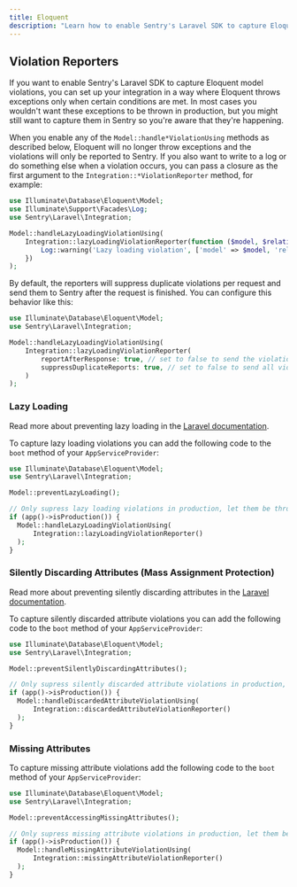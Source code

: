 ```yaml
---
title: Eloquent
description: "Learn how to enable Sentry's Laravel SDK to capture Eloquent model violations."
---
```


## Violation Reporters

If you want to enable Sentry's Laravel SDK to capture Eloquent model violations, you can set up your integration in a way where Eloquent throws exceptions only when certain conditions are met. In most cases you wouldn't want these exceptions to be thrown in production, but you might still want to capture them in Sentry so you're aware that they're happening.

When you enable any of the `Model::handle*ViolationUsing` methods as described below, Eloquent will no longer throw exceptions and the violations will only be reported to Sentry. If you also want to write to a log or do something else when a violation occurs, you can pass a closure as the first argument to the `Integration::*ViolationReporter` method, for example:

```php
use Illuminate\Database\Eloquent\Model;
use Illuminate\Support\Facades\Log;
use Sentry\Laravel\Integration;

Model::handleLazyLoadingViolationUsing(
    Integration::lazyLoadingViolationReporter(function ($model, $relation) {
        Log::warning('Lazy loading violation', ['model' => $model, 'relation' => $relation]);
    })
);
```

By default, the reporters will suppress duplicate violations per request and send them to Sentry after the request is finished. You can configure this behavior like this:

```php
use Illuminate\Database\Eloquent\Model;
use Sentry\Laravel\Integration;

Model::handleLazyLoadingViolationUsing(
    Integration::lazyLoadingViolationReporter(
        reportAfterResponse: true, // set to false to send the violation immediately
        suppressDuplicateReports: true, // set to false to send all violations, even if reported before in the same request
    )
);
```

### Lazy Loading

<Note>

Read more about preventing lazy loading in the [Laravel documentation](https://laravel.com/docs/11.x/eloquent-relationships#preventing-lazy-loading).

</Note>

To capture lazy loading violations you can add the following code to the `boot` method of your `AppServiceProvider`:

```php
use Illuminate\Database\Eloquent\Model;
use Sentry\Laravel\Integration;

Model::preventLazyLoading();

// Only supress lazy loading violations in production, let them be thrown in other environments
if (app()->isProduction()) {
  Model::handleLazyLoadingViolationUsing(
      Integration::lazyLoadingViolationReporter()
  );
}
```

### Silently Discarding Attributes (Mass Assignment Protection)

<Note>

Read more about preventing silently discarding attributes in the [Laravel documentation](https://laravel.com/docs/11.x/eloquent#configuring-eloquent-strictness).

</Note>

To capture silently discarded attribute violations you can add the following code to the `boot` method of your `AppServiceProvider`:

```php
use Illuminate\Database\Eloquent\Model;
use Sentry\Laravel\Integration;

Model::preventSilentlyDiscardingAttributes();

// Only supress silently discarded attribute violations in production, let them be thrown in other environments
if (app()->isProduction()) {
  Model::handleDiscardedAttributeViolationUsing(
      Integration::discardedAttributeViolationReporter()
  );
}
```

### Missing Attributes

To capture missing attribute violations add the following code to the `boot` method of your `AppServiceProvider`:

```php
use Illuminate\Database\Eloquent\Model;
use Sentry\Laravel\Integration;

Model::preventAccessingMissingAttributes();

// Only supress missing attribute violations in production, let them be thrown in other environments
if (app()->isProduction()) {
  Model::handleMissingAttributeViolationUsing(
      Integration::missingAttributeViolationReporter()
  );
}
```
